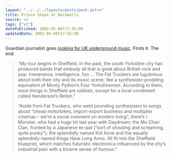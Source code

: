 ```yaml
---
layout: "../../../layouts/posts/post.astro"
title: Prince Shops at Bardwells
source: v1
tags: ["v1"]
datePublished: 2002-05-06T17:55:00
updatedDate: 2002-05-06T17:55:00
---
```


Guardian journalist goes [looking for UK underground music][1]. Finds it. The end.

> &#8220;My tour begins in Sheffield. In the past, the south Yorkshire city has produced bands that embody all that is great about British rock and pop: irreverence, intelligence, fun &#8230; The Fat Truckers are lugubrious about both their city and its music scene, like a synthesizer-prodding equivalent of Monty Python&#8217;s Four Yorkshiremen. According to them, most things in Sheffield are rubbish, except for a local condiment called Henderson&#8217;s Relish.&#8221;
>
> &#8220;Aside from Fat Truckers, who weld pounding synthesizers to songs about &#8220;cheap motorbikes, import-export business and multiplex cinemas &#8211; we&#8217;re a social comment on modern living&#8221;, there&#8217;s I Monster, who had a huge hit last year with Daydream; the Mu Chan Clan, fronted by a Japanese ex-pat (&#8220;sort of shouting and screaming, quite punky&#8221;); the splendidly named Kid Acne and the equally splendidly named Kings Have Long Arms. All fit into the Sheffield blueprint, which matches futuristic electronica influenced by the city&#8217;s industrial past with a bizarre sense of humour.&#8221;

[1]: http://www.guardian.co.uk/Archive/Article/0,4273,4405698,00.html "The Guardian: The way we listen now"

